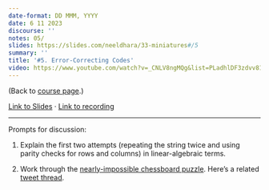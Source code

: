 ```yaml
---
date-format: DD MMM, YYYY
date: 6 11 2023
discourse: ''
notes: 05/
slides: https://slides.com/neeldhara/33-miniatures#/5
summary: ''
title: '#5. Error-Correcting Codes'
video: https://www.youtube.com/watch?v=_CNLV8ngMQg&list=PLadhlDF3zdvv81kngHfUoFR6n1iMj-7vk&index=6
---
```


(Back to [course page](../).)

[Link to Slides](https://slides.com/neeldhara/33-miniatures#/5) · [Link to recording](https://youtube.com/live/Rg-b9MAHaUQ)

---

Prompts for discussion:

1. Explain the first two attempts (repeating the string twice and using parity checks for rows and columns) in linear-algebraic terms.

2. Work through the [nearly-impossible chessboard puzzle](http://datagenetics.com/blog/december12014/index.html). Here's a related [tweet thread](https://twitter.com/neeldhara/status/1721657917139460232).
